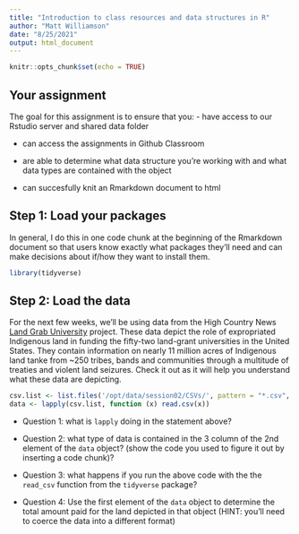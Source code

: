 ```yaml
---
title: "Introduction to class resources and data structures in R"
author: "Matt Williamson"
date: "8/25/2021"
output: html_document
---
```


```r
knitr::opts_chunk$set(echo = TRUE)
```


## Your assignment

The goal for this assignment is to ensure that you:
- have access to our Rstudio server and shared data folder

- can access the assignments in Github Classroom

- are able to determine what data structure you're working with and what data types are contained with the object

- can succesfully knit an Rmarkdown document to html

## Step 1: Load your packages
In general, I do this in one code chunk at the beginning of the Rmarkdown document so that users know exactly what packages they'll need and can make decisions about if/how they want to install them.
```r
library(tidyverse)
```


## Step 2: Load the data

For the next few weeks, we'll be using data from the High Country News [Land Grab University](https://www.landgrabu.org/) project. These data depict the role of expropriated Indigenous land in funding the fifty-two land-grant universities in the United States. They contain information on nearly 11 million acres of Indigenous land tanke from ~250 tribes, bands and communities through a multitude of treaties and violent land seizures. Check it out as it will help you understand what these data are depicting.

```r
csv.list <- list.files('/opt/data/session02/CSVs/', pattern = "*.csv", full.names = TRUE)
data <- lapply(csv.list, function (x) read.csv(x))
```
* Question 1: what is `lapply` doing in the statement above?

* Question 2: what type of data is contained in the 3 column of the 2nd element of the `data` object? (show the code you used to figure it out by inserting a code chunk)?

* Question 3: what happens if you run the above code with the the `read_csv` function from the `tidyverse` package?

* Question 4: Use the first element of the `data` object to determine the total amount paid for the land depicted in that object (HINT: you'll need to coerce the data into a different format)